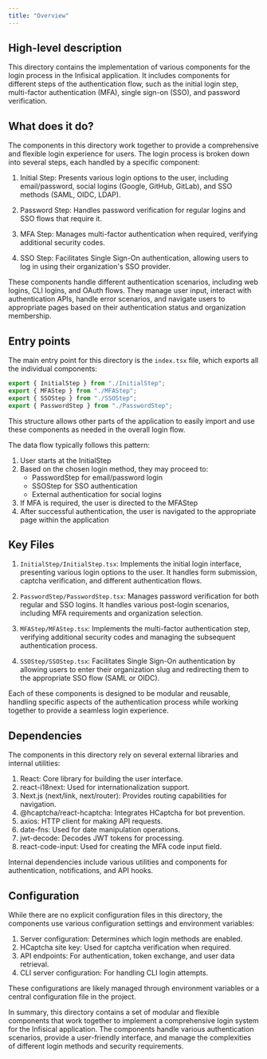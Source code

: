 ```yaml
---
title: "Overview"
---
```


## High-level description
This directory contains the implementation of various components for the login process in the Infisical application. It includes components for different steps of the authentication flow, such as the initial login step, multi-factor authentication (MFA), single sign-on (SSO), and password verification.

## What does it do?
The components in this directory work together to provide a comprehensive and flexible login experience for users. The login process is broken down into several steps, each handled by a specific component:

1. Initial Step: Presents various login options to the user, including email/password, social logins (Google, GitHub, GitLab), and SSO methods (SAML, OIDC, LDAP).

2. Password Step: Handles password verification for regular logins and SSO flows that require it.

3. MFA Step: Manages multi-factor authentication when required, verifying additional security codes.

4. SSO Step: Facilitates Single Sign-On authentication, allowing users to log in using their organization's SSO provider.

These components handle different authentication scenarios, including web logins, CLI logins, and OAuth flows. They manage user input, interact with authentication APIs, handle error scenarios, and navigate users to appropriate pages based on their authentication status and organization membership.

## Entry points
The main entry point for this directory is the `index.tsx` file, which exports all the individual components:

```typescript
export { InitialStep } from "./InitialStep";
export { MFAStep } from "./MFAStep";
export { SSOStep } from "./SSOStep";
export { PasswordStep } from "./PasswordStep";
```

This structure allows other parts of the application to easily import and use these components as needed in the overall login flow.

The data flow typically follows this pattern:
1. User starts at the InitialStep
2. Based on the chosen login method, they may proceed to:
   - PasswordStep for email/password login
   - SSOStep for SSO authentication
   - External authentication for social logins
3. If MFA is required, the user is directed to the MFAStep
4. After successful authentication, the user is navigated to the appropriate page within the application

## Key Files

1. `InitialStep/InitialStep.tsx`: Implements the initial login interface, presenting various login options to the user. It handles form submission, captcha verification, and different authentication flows.

2. `PasswordStep/PasswordStep.tsx`: Manages password verification for both regular and SSO logins. It handles various post-login scenarios, including MFA requirements and organization selection.

3. `MFAStep/MFAStep.tsx`: Implements the multi-factor authentication step, verifying additional security codes and managing the subsequent authentication process.

4. `SSOStep/SSOStep.tsx`: Facilitates Single Sign-On authentication by allowing users to enter their organization slug and redirecting them to the appropriate SSO flow (SAML or OIDC).

Each of these components is designed to be modular and reusable, handling specific aspects of the authentication process while working together to provide a seamless login experience.

## Dependencies
The components in this directory rely on several external libraries and internal utilities:

1. React: Core library for building the user interface.
2. react-i18next: Used for internationalization support.
3. Next.js (next/link, next/router): Provides routing capabilities for navigation.
4. @hcaptcha/react-hcaptcha: Integrates HCaptcha for bot prevention.
5. axios: HTTP client for making API requests.
6. date-fns: Used for date manipulation operations.
7. jwt-decode: Decodes JWT tokens for processing.
8. react-code-input: Used for creating the MFA code input field.

Internal dependencies include various utilities and components for authentication, notifications, and API hooks.

## Configuration
While there are no explicit configuration files in this directory, the components use various configuration settings and environment variables:

1. Server configuration: Determines which login methods are enabled.
2. HCaptcha site key: Used for captcha verification when required.
3. API endpoints: For authentication, token exchange, and user data retrieval.
4. CLI server configuration: For handling CLI login attempts.

These configurations are likely managed through environment variables or a central configuration file in the project.

In summary, this directory contains a set of modular and flexible components that work together to implement a comprehensive login system for the Infisical application. The components handle various authentication scenarios, provide a user-friendly interface, and manage the complexities of different login methods and security requirements.